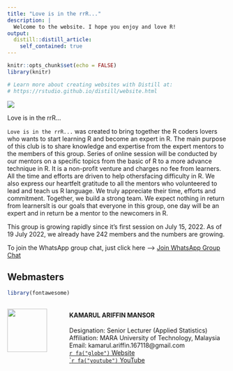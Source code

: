 ```yaml
---
title: "Love is in the rrR..."
description: |
  Welcome to the website. I hope you enjoy and love R!
output: 
  distill::distill_article:
    self_contained: true
---
```


```r
knitr::opts_chunk$set(echo = FALSE)
library(knitr)

# Learn more about creating websites with Distill at:
# https://rstudio.github.io/distill/website.html

```

<!-- ```{css} -->
<!-- .article-banner { -->
<!--   width: auto; -->
<!--   height: auto; -->
<!--   border: 0; -->
<!-- } -->

<!-- img[src="assets/images/banner.png"] { -->
<!--   border: 0; -->
<!--   padding: 0; -->
<!--   width: 100%; -->
<!--   margin: 100px 25px 0px 0px; -->
<!-- } -->
<!-- ``` -->

<!-- ```{r, layout="l-screen-inset"} -->
<!-- include_graphics("assets/images/banner.png") -->
<!-- ``` -->

![](assets/images/banner.png)

Love is in the rrR...  

`Love is in the rrR...` was created to bring together the R coders lovers who wants to start learning R and become an expert in R. The main purpose of this club is to share knowledge and expertise from the expert mentors to the members of this group. Series of online session will be conducted by our mentors on a specific topics from the basic of R to a more advance technique in R. It is a non-profit venture and charges no fee from learners. All the time and efforts are driven to help othersfacing difficulty in R. We also express our heartfelt gratitude to all the mentors who volunteered to lead and teach us R language. We truly appreciate their time, efforts and commitment. Together, we build a strong team. We expect nothing in return from learnersIt is our goals that everyone in this group, one day will be an expert and in return be a mentor to the newcomers in R.\  

This group is growing rapidly since it's first session on July 15, 2022. As of 19 July 2022, we already have 242 members and the numbers are growing.\  

To join the WhatsApp group chat, just click here -->
<a href="https://chat.whatsapp.com/GQe2s2nLI8EALagG2LJcxO" target="_blank">Join WhatsApp Group Chat</a>  





## Webmasters {.appendix}

```r
library(fontawesome)
```

:::::: {style="display: flex; "}

::: {.column width="25%"}

![](assets/images/profile.png){width="80%"}

:::

::: {.column width="75%}

#### KAMARUL ARIFFIN MANSOR\
Designation: Senior Lecturer (Applied Statistics)\
Affiliation: MARA University of Technology, Malaysia\
Email: kamarul.ariffin.167118@gmail.com\
<a href="https://ariff118.github.io/kamansor.github.io/" target="_blank">`r fa("globe")` Website</a>\
<a href="https://www.youtube.com/channel/UC0I84XPicEYcCDZ1XDIPF4A/" target="_blank">``r fa("youtube")` YouTube</a>\

<!-- [`r fa("globe")` Website](https://ariff118.github.io/kamansor.github.io/)\ -->
<!-- [`r fa("youtube")` YouTube](https://www.youtube.com/channel/UC0I84XPicEYcCDZ1XDIPF4A/)\ -->


:::

::::::


